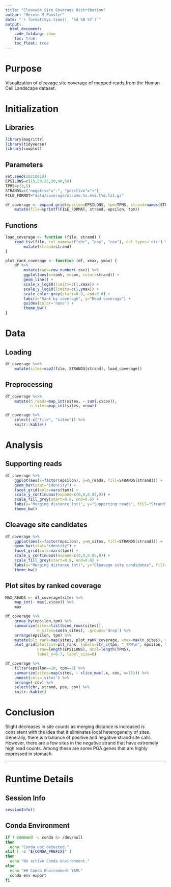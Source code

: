 ```yaml
---
title: "Cleavage Site Coverage Distribution"
author: "Mervin M Fansler"
date: "`r format(Sys.time(), '%d %B %Y')`"
output: 
  html_document: 
    code_folding: show
    toc: true
    toc_float: true
---
```


# Purpose

Visualization of cleavage site coverage of mapped reads from the Human Cell
Landscape dataset.

# Initialization

## Libraries
```r
library(magrittr)
library(tidyverse)
library(cowplot)
```

## Parameters
```r
set.seed(20210818)
EPSILONS=c(15,20,25,30,40,50)
TPMS=c(3,5)
STRANDS=c("negative"="-", "positive"="+")
FILE_FORMAT="data/coverage/utrome.%s.e%d.t%d.txt.gz"

df_coverage <- expand_grid(epsilon=EPSILONS, tpm=TPMS, strand=names(STRANDS)) %>%
    mutate(file=sprintf(FILE_FORMAT, strand, epsilon, tpm))
```

## Functions

```r
load_coverage <- function (file, strand) {
    read_tsv(file, col_names=c("chr", "pos", "cov"), col_types='cii') %>%
        mutate(strand=strand)
}

plot_rank_coverage <- function (df, xmax, ymax) {
    df %>%
        mutate(rank=row_number(-cov)) %>%
        ggplot(aes(x=rank, y=cov, color=strand)) +
        geom_line() +
        scale_x_log10(limits=c(1,xmax)) +
        scale_y_log10(limits=c(1,ymax)) +
        scale_color_grey(start=0.8, end=0.6) +
        labs(x="Rank by coverage", y="Read coverage") +
        guides(color='none') +
        theme_bw()
}
```

# Data
## Loading
```r
df_coverage %<>%
    mutate(sites=map2(file, STRANDS[strand], load_coverage))
```

## Preprocessing
```r
df_coverage %<>%
    mutate(n_reads=map_int(sites, ~ sum(.x$cov)),
           n_sites=map_int(sites, nrow))

df_coverage %>%
    select(-c("file", "sites")) %>%
    knitr::kable()
```

# Analysis
## Supporting reads
```r
df_coverage %>%
    ggplot(aes(x=factor(epsilon), y=n_reads, fill=STRANDS[strand])) +
    geom_bar(stat="identity") +
    facet_grid(cols=vars(tpm)) +
    scale_y_continuous(expand=c(0,0,0.05,0)) +
    scale_fill_grey(start=0.8, end=0.6) +
    labs(x="Merging distance (nt)", y="Supporting reads", fill="Strand") +
    theme_bw()
```

## Cleavage site candidates
```r
df_coverage %>%
    ggplot(aes(x=factor(epsilon), y=n_sites, fill=STRANDS[strand])) +
    geom_bar(stat="identity") +
    facet_grid(cols=vars(tpm)) +
    scale_y_continuous(expand=c(0,0,0.05,0)) +
    scale_fill_grey(start=0.8, end=0.6) +
    labs(x="Merging distance (nt)", y="Cleavage site candidates", fill="Strand") +
    theme_bw()
```

## Plot sites by ranked coverage

```r
MAX_READS <- df_coverage$sites %>%
    map_int(~ max(.x$cov)) %>%
    max

df_coverage %>%
    group_by(epsilon,tpm) %>%
    summarize(sites=list(bind_rows(sites)), 
              n_sites=sum(n_sites), .groups='drop') %>%
    arrange(epsilon, tpm) %>%
    mutate(plt_rank=map(sites, plot_rank_coverage, xmax=max(n_sites), ymax=MAX_READS)) %$%
    plot_grid(plotlist=plt_rank, labels=str_c(tpm, " TPM\n", epsilon, " nt"), 
              nrow=length(EPSILONS), ncol=length(TPMS),
              label_x=0.7, label_size=8)
```

```r
df_coverage %>%
    filter(epsilon==20, tpm==3) %>%
    summarize(sites=map(sites, ~ slice_max(.x, cov, n=15))) %>%
    unnest(cols='sites') %>%
    arrange(-cov) %>%
    select(chr, strand, pos, cov) %>%
    knitr::kable()
```

# Conclusion

Slight decreases in site counts as merging distance is increased is consistent with
the idea that it eliminates local heterogeneity of sites. Generally, there is a 
balance of positive and negative strand site calls. However, there are a few sites 
in the negative strand that have extremely high read counts. Among these are some
PGA genes that are highly expressed in stomach.

---

# Runtime Details
## Session Info
```r
sessionInfo()
```

## Conda Environment
```bash
if ! command -v conda &> /dev/null
then
  echo "Conda not detected."
elif [ -z "${CONDA_PREFIX}" ]
then
  echo "No active Conda environment."
else
  echo "## Conda Environment YAML"
  conda env export
fi
```

